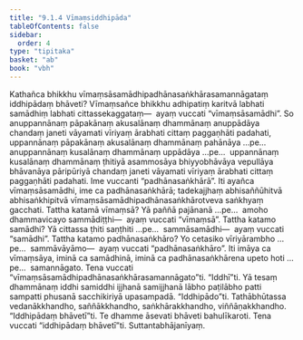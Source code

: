 ```yaml
---
title: "9.1.4 Vīmaṃsiddhipāda"
tableOfContents: false
sidebar:
  order: 4
type: "tipitaka"
basket: "ab"
book: "vbh"
---
```



<DynamicBreadcrumb />

<Division number="441" book="vbh" bookNo="30" page="228">

<Paragraph number="1482" book="vbh">
Kathañca bhikkhu vīmaṃsāsamādhipadhānasaṅkhārasamannāgataṃ iddhipādaṃ bhāveti? Vīmaṃsañce bhikkhu adhipatiṃ karitvā labhati samādhiṃ labhati cittassekaggataṃ—  ayaṃ vuccati “vīmaṃsāsamādhi”. So anuppannānaṃ pāpakānaṃ akusalānaṃ dhammānaṃ anuppādāya chandaṃ janeti vāyamati vīriyaṃ ārabhati cittaṃ paggaṇhāti padahati, uppannānaṃ pāpakānaṃ akusalānaṃ dhammānaṃ pahānāya …pe…  anuppannānaṃ kusalānaṃ dhammānaṃ uppādāya …pe…  uppannānaṃ kusalānaṃ dhammānaṃ ṭhitiyā asammosāya bhiyyobhāvāya vepullāya bhāvanāya pāripūriyā chandaṃ janeti vāyamati vīriyaṃ ārabhati cittaṃ paggaṇhāti padahati. Ime vuccanti “padhānasaṅkhārā”. Iti ayañca vīmaṃsāsamādhi, ime ca padhānasaṅkhārā; tadekajjhaṃ abhisaññūhitvā abhisaṅkhipitvā vīmaṃsāsamādhipadhānasaṅkhārotveva saṅkhyaṃ gacchati.
</Paragraph>

</Division>
<Division number="442" book="vbh" bookNo="30" page="228">

<Paragraph number="1483" book="vbh">
Tattha katamā vīmaṃsā? Yā paññā pajānanā …pe…  amoho dhammavicayo sammādiṭṭhi—  ayaṃ vuccati “vīmaṃsā”.
</Paragraph>

<Paragraph number="1484" book="vbh">
Tattha katamo samādhi? Yā cittassa ṭhiti saṇṭhiti …pe…  sammāsamādhi—  ayaṃ vuccati “samādhi”.
</Paragraph>

<Paragraph number="1485" book="vbh">
Tattha katamo padhānasaṅkhāro? Yo cetasiko vīriyārambho …pe…  sammāvāyāmo—  ayaṃ vuccati “padhānasaṅkhāro”. Iti imāya ca vīmaṃsāya, iminā ca samādhinā, iminā ca padhānasaṅkhārena upeto hoti …pe…  samannāgato. Tena vuccati “vīmaṃsāsamādhipadhānasaṅkhārasamannāgato”ti.
</Paragraph>

</Division>
<Division number="443" book="vbh" bookNo="30" page="228">

<Paragraph number="1486" book="vbh">
“Iddhī”ti. Yā tesaṃ dhammānaṃ iddhi samiddhi ijjhanā samijjhanā lābho paṭilābho patti sampatti phusanā sacchikiriyā upasampadā.
</Paragraph>

<Paragraph number="1487" book="vbh">
“Iddhipādo”ti. Tathābhūtassa vedanākkhandho, saññākkhandho, saṅkhārakkhandho, viññāṇakkhandho.
</Paragraph>

<Paragraph number="1488" book="vbh">
“Iddhipādaṃ bhāvetī”ti. Te dhamme āsevati bhāveti bahulīkaroti. Tena vuccati “iddhipādaṃ bhāvetī”ti.

</Paragraph>
</Division>

<Paragraph number="1489" type="center" book="vbh">
Suttantabhājanīyaṃ.
</Paragraph>
